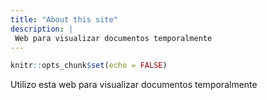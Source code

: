 ```yaml
---
title: "About this site"
description: |
 Web para visualizar documentos temporalmente
---
```


```r
knitr::opts_chunk$set(echo = FALSE)
```

Utilizo esta web para visualizar documentos temporalmente
